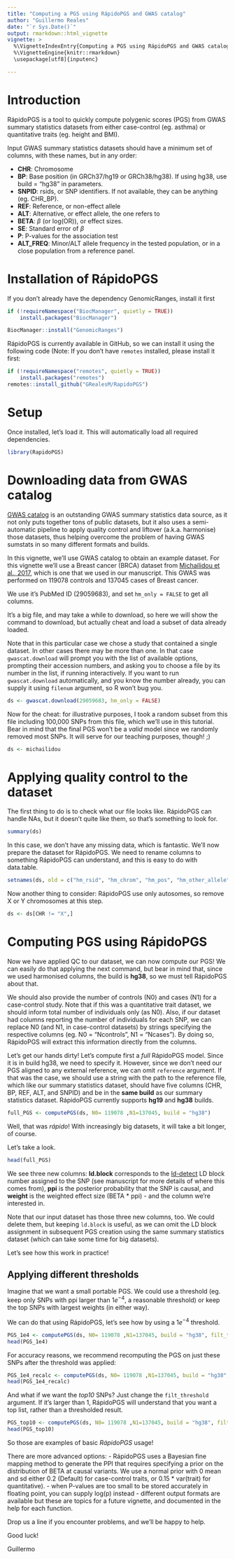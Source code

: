 ```yaml
---
title: "Computing a PGS using RápidoPGS and GWAS catalog"
author: "Guillermo Reales"
date: "`r Sys.Date()`"
output: rmarkdown::html_vignette
vignette: >
  %\VignetteIndexEntry{Computing a PGS using RápidoPGS and GWAS catalog}
  %\VignetteEngine{knitr::rmarkdown}
  \usepackage[utf8]{inputenc}

---
```


# Introduction

RápidoPGS is a tool to quickly compute polygenic scores (PGS) from GWAS summary statistics datasets from either case-control (eg. asthma) or quantitative traits (eg. height and BMI).

Input GWAS summary statistics datasets should have a minimum set of columns, 
with these names, but in any order:

* **CHR**: Chromosome 
* **BP**: Base position (in GRCh37/hg19 or GRCh38/hg38). If using hg38, use build = "hg38" in parameters.
* **SNPID**: rsids, or SNP identifiers. If not available, they can be anything (eg. CHR_BP).
* **REF**: Reference, or non-effect allele
* **ALT**: Alternative, or effect allele, the one \eqn{\beta} refers to
* **BETA**: $\beta$ (or log(OR)), or effect sizes.
* **SE**: Standard error of $\beta$
* **P**: P-values for the association test
* **ALT_FREQ**: Minor/ALT allele frequency in the tested population, or in a close population from a reference panel. <!-- No problem if flipped. -->


# Installation of RápidoPGS

If you don't already have the dependency GenomicRanges, install it first
```r
if (!requireNamespace("BiocManager", quietly = TRUE))
    install.packages("BiocManager")

BiocManager::install("GenomicRanges")
```

RápidoPGS is currently available in GitHub, so we can install it using the following code (Note: If you don't have `remotes` installed, please install it first:

```r
if (!requireNamespace("remotes", quietly = TRUE))
    install.packages("remotes")
remotes::install_github("GRealesM/RapidoPGS")
```

# Setup

Once installed, let's load it. This will automatically load all required dependencies.

```r
library(RapidoPGS)
```

# Downloading data from GWAS catalog

[GWAS catalog](https://www.ebi.ac.uk/gwas/) is an outstanding GWAS summary statistics data source, as it not only puts together tons of public datasets, but it also uses a semi-automatic pipeline to apply quality control and liftover (a.k.a. harmonise) those datasets, thus helping overcome the problem of having GWAS sumstats in so many different formats and builds.

In this vignette, we'll use GWAS catalog to obtain an example dataset. For this vignette we'll use a Breast cancer (BRCA) dataset from [Michailidou et al., 2017](https://www.nature.com/articles/nature24284), which is one that we used in our manuscript. This GWAS was performed on 119078 controls and 137045 cases of Breast cancer.

We use it's PubMed ID (29059683), and set `hm_only = FALSE` to get all columns.

It's a big file, and may take a while to download, so here we will show the command to download, but actually cheat and load a subset of data already loaded.

Note that in this particular case we chose a study that contained a single dataset. In other cases there may be more than one. In that case `gwascat.download` will prompt you with the list of available options, prompting their accession numbers, and asking you to choose a file by its number in the list, if running interactively. If you want to run `gwascat.download` automatically, and you know the number already, you can supply it using `filenum` argument, so R won't bug you.

```r
ds <- gwascat.download(29059683, hm_only = FALSE)
```
Now for the cheat: for illustrative purposes, I took a random subset from this file including 100,000 SNPs from this file, which we'll use in this tutorial. Bear in mind that the final PGS won't be a *valid* model since we randomly removed most SNPs. It will serve for our teaching purposes, though! ;)


```r
ds <- michailidou
```


# Applying quality control to the dataset

The first thing to do is to check what our file looks like. RápidoPGS can handle NAs, but it doesn't quite like them, so that's something to look for.

```r
summary(ds)
```
In this case, we don't have any missing data, which is fantastic. We'll now prepare the dataset for RápidoPGS. We need to rename columns to something RápidoPGS can understand, and this is easy to do with data.table.

```r
setnames(ds, old = c("hm_rsid", "hm_chrom", "hm_pos", "hm_other_allele", "hm_effect_allele", "hm_beta", "hm_effect_allele_frequency", "standard_error", "p_value"), new=c("SNPID","CHR", "BP","REF", "ALT", "BETA", "ALT_FREQ", "SE", "P"))
```

Now another thing to consider: RápidoPGS use only autosomes, so remove X or Y chromosomes at this step.

```r
ds <- ds[CHR != "X",]
```


# Computing PGS using RápidoPGS

Now we have applied QC to our dataset, we can now compute our PGS!
We can easily do that applying the next command, but bear in mind that, since we used harmonised columns, the build is **hg38**, so we must tell RápidoPGS about that.

We should also provide the number of controls (N0) and cases (N1) for a case-control study.
Note that if this was a quantitative trait dataset, we should inform total number of individuals only (as N0). Also, if our dataset had columns reporting the number of individuals for each SNP, we can replace N0 (and N1, in case-control datasets) by strings specifying the respective columns (eg. N0 = "Ncontrols", N1 = "Ncases"). By doing so, RápidoPGS will extract this information directly from the columns.

Let's get our hands dirty! Let's compute first a *full* RápidoPGS model. 
Since it is in build hg38, we need to specify it. However, since we don't need our PGS aligned to any external reference, we can omit `reference` argument. If that was the case, we should use a string with the path to the reference file, which like our summary statistics dataset, should have five columns (CHR, BP, REF, ALT, and SNPID) and be in the **same build** as our summary statistics dataset. RápidoPGS currently supports **hg19** and **hg38** builds.

```r
full_PGS <- computePGS(ds, N0= 119078 ,N1=137045, build = "hg38")
```

Well, that was *rápido*! With increasingly big datasets, it will take a bit longer, of course.

Let's take a look.

```r
head(full_PGS)
```

We see three new columns: **ld.block** corresponds to the [ld-detect](https://www.ncbi.nlm.nih.gov/pmc/articles/PMC4731402/) LD block number assigned to the SNP (see manuscript for more details of where this comes from), **ppi** is the posterior probability that the SNP is causal, and **weight** is the weighted effect size (BETA * ppi) - and the column we're interested in.

Note that our input dataset has those three new columns, too. We could delete them, but keeping `ld.block` is useful, as we can omit the LD block assignment in subsequent PGS creation using the same summary statistics dataset (which can take some time for big datasets). 

Let's see how this work in practice!

## Applying different thresholds

Imagine that we want a small portable PGS.  We could use a threshold (eg. keep only SNPs with ppi larger than $1e^{-4}$, a reasonable threshold) or keep the top SNPs with largest weights (in either way).

We can do that using RápidoPGS, let's see how by using a $1e^{-4}$ threshold.

```r
PGS_1e4 <- computePGS(ds, N0= 119078 ,N1=137045, build = "hg38", filt_threshold = 1e-4)
head(PGS_1e4)
```
For accuracy reasons, we recommend recomputing the PGS on just these SNPs after the threshold was applied:

```r
PGS_1e4_recalc <- computePGS(ds, N0= 119078 ,N1=137045, build = "hg38", filt_threshold = 1e-4, recalc = TRUE)
head(PGS_1e4_recalc)
```

And what if we want the *top10* SNPs? Just change the `filt_threshold` argument. If it's larger than 1, RápidoPGS will understand that you want a top list, rather than a thresholded result.

```r
PGS_top10 <- computePGS(ds, N0= 119078 ,N1=137045, build = "hg38", filt_threshold = 10)
head(PGS_top10)
```

So those are examples of basic *RápidoPGS* usage!

There are more advanced options:
- RápidoPGS uses a Bayesian fine mapping method to generate the PPI that requires specifying a prior on the distribution of BETA at causal variants. We use a normal prior with 0 mean and sd either 0.2 (Default) for case-control traits, or 0.15 * var(trait) for quantitative).
- when P-values are too small to be stored accurately in floating point, you can supply log(p) instead
- different output formats are available
but these are topics for a future vignette, and documented in the help for each function.

Drop us a line if you encounter problems, and we'll be happy to help.

Good luck!


Guillermo
